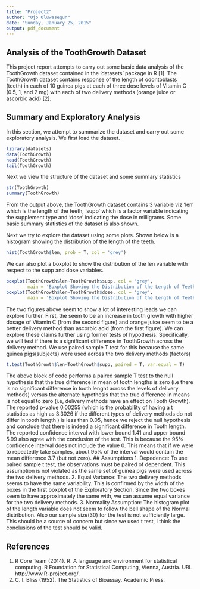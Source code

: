 ```yaml
---
title: "Project2"
author: "Ojo Oluwasegun"
date: "Sunday, January 25, 2015"
output: pdf_document
---
```


## Analysis of the ToothGrowth Dataset

This project report attempts to carry out some basic data analysis of the ToothGrowth dataset contained in the 'datasets' package in R [1]. The ToothGrowth dataset contains response of the length of odontoblasts (teeth) in each of 10 guinea pigs at each of three dose levels of Vitamin C (0.5, 1, and 2 mg) with each of two delivery methods (orange juice or ascorbic acid) [2].

## Summary and Exploratory Analysis
In this section, we attempt to summarize the dataset and carry out some exploratory analysis. We first load the dataset.
```r
library(datasets)
data(ToothGrowth)
head(ToothGrowth)
tail(ToothGrowth)
```

Next we view the structure of the dataset and some summary statistics

```r
str(ToothGrowth)
summary(ToothGrowth)
```

From the output above, the ToothGrowth dataset contains 3 variable viz 'len' which is the length of the teeth, 'supp' which is a factor variable indicating the supplement type and 'dose' indicating the dose in milligrams. Some basic summary statistics of the dataset is also shown.

Next we try to explore the dataset using some plots. Shown below is a histogram showing the distribution of the length of the teeth. 

```r
hist(ToothGrowth$len, prob = T, col = 'grey')
```

We can also plot a boxplot to show the distribution of the len variable with respect to the supp and dose variables. 
```r
boxplot(ToothGrowth$len~ToothGrowth$supp, col = 'grey', 
        main = 'Boxplot Showing the Distribution of the Length of Teeth')
boxplot(ToothGrowth$len~ToothGrowth$dose, col = 'grey', 
        main = 'Boxplot Showing the Distribution of the Length of Teeth')
```

The two figures above seem to show a lot of interesting leads we can explore further. First, the seem to be an increase in tooth growth with higher dosage of Vitamin C (from the second figure) and orange juice seem to be a better delivery method than ascorbic acid (from the first figure). We can explore these claims further using former tests of hypothesis. Specifically, we will test if there is a significant difference in ToothGrowth across the delivery method. We use paired sample T test for this because the same guinea pigs(subjects) were used across the two delivery methods (factors)

```r
t.test(ToothGrowth$len~ToothGrowth$supp, paired = T, var.equal = T)
```
The above block of code performs a paired sample T test to the null hypothesis that the true difference in mean of tooth lengths is zero (i.e there is no significant difference in tooth lenght across the levels of delivery methods) versus the alternate hypothesis that the true difference in means is not equal to zero (i.e, delivery methods have an effect on Tooth Growth). The reported p-value 0.00255 (which is the probability of having a t statistics as high as 3.3026 if the different types of delivery methods do not differ in tooth length ) is less than 0.05, hence we reject the null hypothesis and conclude that there is indeed a significant difference in Tooth length. The reported confidence interval with lower bound 1.41 and upper bound 5.99 also agree with the conclusion of the test. This is because the 95% confidence interval does not include the value 0. This means that if we were to repeatedly take samples, about 95% of the interval would contain the mean difference 3.7 (but not zero).
## Assumptions
1. Depedence: To use paired sample t test, the observations must be paired of dependent. This assumption is not violated as the same set of guinea pigs were used across the two delivery methods.
2. Equal Variance: The two delivery methods seems to have the same variability. This is confirmed by the width of the boxes in the first boxplot of the Exploratory Section. Since the two boxes seem to have approximately the same with, we can assume equal variance for the two delivery methods.
3. Normality Assumption: The histogram plot of the length variable does not seem to follow the bell shape of the Normal distribution. Also our sample size(30) for the test is not sufficiently large. This should be a source of concern but since we used t test, I think the conclusions of the test should be valid.

## References
1. R Core Team (2014). R: A language and environment for statistical computing.
  R Foundation for Statistical Computing, Vienna, Austria. URL
  http://www.R-project.org/.
2. C. I. Bliss (1952). The Statistics of Bioassay. Academic Press.

